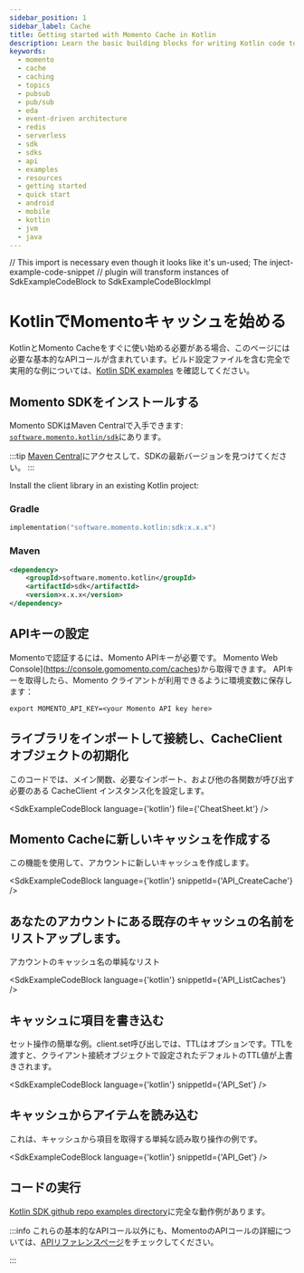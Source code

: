 ```yaml
---
sidebar_position: 1
sidebar_label: Cache
title: Getting started with Momento Cache in Kotlin
description: Learn the basic building blocks for writing Kotlin code to interact with Momento Cache in your native Android applications, or your JVM server-side applications.
keywords:
  - momento
  - cache
  - caching
  - topics
  - pubsub
  - pub/sub
  - eda
  - event-driven architecture
  - redis
  - serverless
  - sdk
  - sdks
  - api
  - examples
  - resources
  - getting started
  - quick start
  - android
  - mobile
  - kotlin
  - jvm
  - java
---
```


// This import is necessary even though it looks like it's un-used; The inject-example-code-snippet
// plugin will transform instances of SdkExampleCodeBlock to SdkExampleCodeBlockImpl

# KotlinでMomentoキャッシュを始める

KotlinとMomento Cacheをすぐに使い始める必要がある場合、このページには必要な基本的なAPIコールが含まれています。ビルド設定ファイルを含む完全で実用的な例については、[Kotlin SDK examples](https://github.com/momentohq/client-sdk-kotlin/tree/main/examples) を確認してください。

## Momento SDKをインストールする

Momento SDKはMaven Centralで入手できます: [`software.momento.kotlin/sdk`](
https://central.sonatype.com/artifact/software.momento.kotlin/sdk)にあります。

:::tip
[Maven Central](https://central.sonatype.com/artifact/software.momento.kotlin/sdk)にアクセスして、SDKの最新バージョンを見つけてください。
:::

Install the client library in an existing Kotlin project:

### Gradle

```kotlin
implementation("software.momento.kotlin:sdk:x.x.x")
```

### Maven

```xml
<dependency>
    <groupId>software.momento.kotlin</groupId>
    <artifactId>sdk</artifactId>
    <version>x.x.x</version>
</dependency>
```

## APIキーの設定

Momentoで認証するには、Momento APIキーが必要です。 Momento Web Console](https://console.gomomento.com/caches)から取得できます。
APIキーを取得したら、Momento クライアントが利用できるように環境変数に保存します：

```
export MOMENTO_API_KEY=<your Momento API key here>
```

## ライブラリをインポートして接続し、CacheClient オブジェクトの初期化

このコードでは、メイン関数、必要なインポート、および他の各関数が呼び出す必要のある CacheClient インスタンス化を設定します。

<SdkExampleCodeBlock language={'kotlin'} file={'CheatSheet.kt'} />

## Momento Cacheに新しいキャッシュを作成する

この機能を使用して、アカウントに新しいキャッシュを作成します。

<SdkExampleCodeBlock language={'kotlin'} snippetId={'API_CreateCache'} />


## あなたのアカウントにある既存のキャッシュの名前をリストアップします。

アカウントのキャッシュ名の単純なリスト

<SdkExampleCodeBlock language={'kotlin'} snippetId={'API_ListCaches'} />

## キャッシュに項目を書き込む

セット操作の簡単な例。client.set呼び出しでは、TTLはオプションです。TTLを渡すと、クライアント接続オブジェクトで設定されたデフォルトのTTL値が上書きされます。

<SdkExampleCodeBlock language={'kotlin'} snippetId={'API_Set'} />

## キャッシュからアイテムを読み込む

これは、キャッシュから項目を取得する単純な読み取り操作の例です。

<SdkExampleCodeBlock language={'kotlin'} snippetId={'API_Get'} />

## コードの実行

[Kotlin SDK github repo examples directory](https://github.com/momentohq/client-sdk-kotlin/tree/main/examples)に完全な動作例があります。

:::info
これらの基本的なAPIコール以外にも、MomentoのAPIコールの詳細については、[APIリファレンスページ](/cache/develop/api-reference/index.mdx)をチェックしてください。

:::
